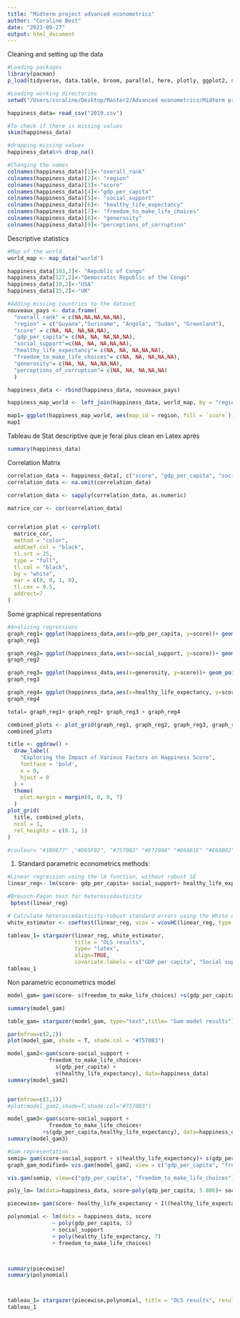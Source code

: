 ```yaml
---
title: "Midterm project advanced econometrics"
author: "Coraline Best"
date: "2023-09-27"
output: html_document
---
```

Cleaning and setting up the data
```r
#Loading packages
library(pacman)
p_load(tidyverse, data.table, broom, parallel, here, plotly, ggplot2, stargazer, magrittr,skimr,janitor,  tidymodels, ADAPTS, caret, yardstick, rlang, parsnip, sandwich, lmtest, haven, tinytex, rdrobust,dplyr, plotrix, plyr,readxl, usmap, stringr, finalfit, scales,tidyr, gridExtra, patchwork, EventStudy, fixest,kableExtra,wesanderson, gtsummary, maps, cowplot, corrplot, ggcorrplot, ggthemes,wesanderson, mgcv, lmtest)

#Loading working directories
setwd("/Users/coraline/Desktop/Master2/Advanced econometrics/Midterm project")

happiness_data= read_csv("2019.csv")

#To check if there is missing values
skim(happiness_data)

#dropping missing values
happiness_data%>% drop_na()

#Changing the names
colnames(happiness_data)[1]<-"overall_rank"
colnames(happiness_data)[2]<- "region"
colnames(happiness_data)[3]<-"score"
colnames(happiness_data)[4]<-"gdp_per_capita"
colnames(happiness_data)[5]<- "social_support"
colnames(happiness_data)[6]<- "healthy_life_expectancy"
colnames(happiness_data)[7]<- "freedom_to_make_life_choices"
colnames(happiness_data)[8]<- "generosity"
colnames(happiness_data)[9]<-"perceptions_of_corruption"
```

Descriptive statistics
```r
#Map of the world
world_map <- map_data("world")

happiness_data[103,2]<- "Republic of Congo"
happiness_data[127,2]<-"Democratic Republic of the Congo"
happiness_data[19,2]<-"USA"
happiness_data[15,2]<-"UK"

#Adding missing countries to the dataset
nouveaux_pays <- data.frame(
  "overall_rank" = c(NA,NA,NA,NA,NA),
  "region" = c("Guyana","Suriname", "Angola", "Sudan", "Greenland"),
  "score" = c(NA, NA, NA,NA,NA),  
  "gdp_per_capita"= c(NA, NA, NA,NA,NA),
  "social_support"=c(NA, NA, NA,NA,NA),
  "healthy_life_expectancy"= c(NA, NA, NA,NA,NA),
  "freedom_to_make_life_choices"= c(NA, NA, NA,NA,NA),
  "generosity"= c(NA, NA, NA,NA,NA),
  "perceptions_of_corruption"= c(NA, NA, NA,NA,NA)
  )

happiness_data <- rbind(happiness_data, nouveaux_pays)

happiness_map_world <- left_join(happiness_data, world_map, by = "region")

map1= ggplot(happiness_map_world, aes(map_id = region, fill = `score`)) + geom_map( map = happiness_map_world, color= "white") + expand_limits(x = happiness_map_world$long, y = happiness_map_world$lat) + scale_fill_viridis_c(option = "D") + ggtitle("Geographical Distribution of Happiness Scores") + theme_bw()+ xlab("Longitude") + ylab("Latitude")
map1
```
Tableau de Stat descriptive que je ferai plus clean en Latex après
```r
summary(happiness_data)
```

Correlation Matrix
```r
correlation_data <- happiness_data[, c("score", "gdp_per_capita", "social_support", "healthy_life_expectancy", "freedom_to_make_life_choices", "generosity", "perceptions_of_corruption")]
correlation_data <- na.omit(correlation_data)

correlation_data <- sapply(correlation_data, as.numeric)

matrice_cor <- cor(correlation_data)


correlation_plot <- corrplot(
  matrice_cor, 
  method = "color",
  addCoef.col = "black",
  tl.srt = 25,
  type = "full",
  tl.col = "black",
  bg = "white",
  mar = c(0, 0, 1, 0),  
  tl.cex = 0.5,
  addrect=7
)

```

Some graphical representations
```r
#Analizing regressions
graph_reg1= ggplot(happiness_data,aes(x=gdp_per_capita, y=score))+ geom_point(col="#E6AB02")+ geom_smooth(method="lm", col= "#66A61E")+ theme_classic()+xlab("GDP per capita")+ ylab("Happiness score")
graph_reg1

graph_reg2= ggplot(happiness_data,aes(x=social_support, y=score))+ geom_point(col="#E6AB02")+ geom_smooth(method="lm", col= "#66A61E")+ theme_classic() + ylab("Happiness score") + xlab("Social support")
graph_reg2

graph_reg3= ggplot(happiness_data,aes(x=generosity, y=score))+ geom_point(col="#E6AB02")+ geom_smooth(method="lm", col= "#66A61E")+ theme_classic() + ylab("Happiness score") + xlab("Generosity")
graph_reg3

graph_reg4= ggplot(happiness_data,aes(x=healthy_life_expectancy, y=score))+ geom_point(col="#E6AB02")+ geom_smooth(method="lm", col= "#66A61E")+ theme_classic()+ ylab("Happiness score")+ xlab("Life expectancy")
graph_reg4

total= graph_reg1+ graph_reg2+ graph_reg3 + graph_reg4

combined_plots <- plot_grid(graph_reg1, graph_reg2, graph_reg3, graph_reg4)
combined_plots

title <- ggdraw() + 
  draw_label(
    "Exploring the Impact of Various Factors on Happiness Score",
    fontface = 'bold',
    x = 0,
    hjust = 0
  ) +
  theme(
    plot.margin = margin(0, 0, 0, 7)
  )
plot_grid(
  title, combined_plots,
  ncol = 1,
  rel_heights = c(0.1, 1)
)

#couleur= "#1B9E77" ,"#D95F02", "#7570B3" "#E7298A" "#66A61E" "#E6AB02" "#A6761D""#2D2D2D2D"
```

1) Standard parametric econometrics methods:
```r
#Linear regression using the lm function, without robust SE
linear_reg<- lm(score~ gdp_per_capita+ social_support+ healthy_life_expectancy+freedom_to_make_life_choices, data= happiness_data)

#Breusch-Pagan test for heteroscedasticity
 bptest(linear_reg)

# Calculate heteroscedasticity-robust standard errors using the White estimator
white_estimator <- coeftest(linear_reg, vcov = vcovHC(linear_reg, type = "HC3"))

tableau_1= stargazer(linear_reg, white_estimator,
                     title = "OLS results", 
                     type= "latex",
                     align=TRUE,
                     covariate.labels = c("GDP per capita", "Social support", "Healthy life expectancy","Freedom to make life choices"))
tableau_1
```
Non parametric econometrics model
```r
model_gam= gam(score~ s(freedom_to_make_life_choices) +s(gdp_per_capita)+ s(social_support)+ s(healthy_life_expectancy), data= happiness_data)

summary(model_gam)

table_gam= stargazer(model_gam, type="text",title= "Gam model results")
```
```r
par(mfrow=c(2,2))
plot(model_gam, shade = T, shade.col = "#7570B3")
```



```r
model_gam2<-gam(score~social_support +
             freedom_to_make_life_choices+
               s(gdp_per_capita) +
               s(healthy_life_expectancy), data=happiness_data)
summary(model_gam2)


par(mfrow=c(1,1))
#plot(model_gam2,shade=T,shade.col="#7570B3")
```



```r
model_gam3<-gam(score~social_support +
             freedom_to_make_life_choices+
           +s(gdp_per_capita,healthy_life_expectancy), data=happiness_data)
summary(model_gam3)
```


```r
#Gam representation
semip= gam(score~social_support + s(healthy_life_expectancy)+ s(gdp_per_capita, freedom_to_make_life_choices), data=happiness_data)
graph_gam_modified= vis.gam(model_gam2, view = c("gdp_per_capita", "freedom_to_make_life_choices"),phi = 30, xlab = "GDP per capita",ylab = "Freedom to make life choices")

vis.gam(semip, view=c("gdp_per_capita", "freedom_to_make_life_choices"), phi=40)
```








```r
poly_lm= lm(data=happiness_data, score~poly(gdp_per_capita, 5.806)+ social_support+ poly(healthy_life_expectancy, 7.332)+ freedom_to_make_life_choices)
```

```r
piecewise= gam(score~ healthy_life_expectancy + I((healthy_life_expectancy - 0.32)* (healthy_life_expectancy >= 0.32)) +I((healthy_life_expectancy - 0.55)* (healthy_life_expectancy >= 0.55)) +I((healthy_life_expectancy - 0.9)* (healthy_life_expectancy >= 0.9)) +gdp_per_capita + I((gdp_per_capita - 0.7)* (gdp_per_capita >= 0.7)) +I((gdp_per_capita - 1)* (gdp_per_capita >= 1)) +freedom_to_make_life_choices+ social_support, data= happiness_data)

polynomial <- lm(data = happiness_data, score
              ~ poly(gdp_per_capita, 5)          
              + social_support
              + poly(healthy_life_expectancy, 7)
              + freedom_to_make_life_choices)



summary(piecewise)
summary(polynomial)



tableau_1= stargazer(piecewise,polynomial, title = "OLS results", result = 'text')
tableau_1
```


